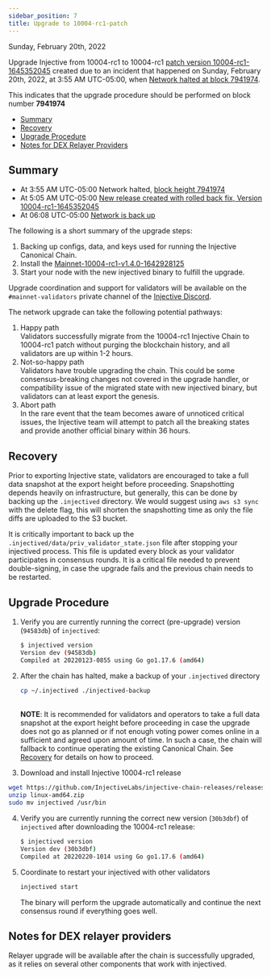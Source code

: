 ```yaml
---
sidebar_position: 7
title: Upgrade to 10004-rc1-patch
---
```


Sunday, February 20th, 2022

Upgrade Injective from 10004-rc1 to 10004-rc1 [patch version 10004-rc1-1645352045](https://github.com/InjectiveLabs/injective-chain-releases/releases/tag/v1.4.0-1645352045) created due to an incident that happened on Sunday, February 20th, 2022, at 3:55 AM UTC-05:00, when [Network halted at block 7941974](https://explorer.injective.network/block/7941974).

This indicates that the upgrade procedure should be performed on block number **7941974**

* [Summary](#summary)
* [Recovery](#recovery)
* [Upgrade Procedure](#upgrade-procedure)
* [Notes for DEX Relayer Providers](#notes-for-dex-relayer-providers)

## Summary

* At 3:55 AM UTC-05:00 Network halted, [block height 7941974](https://explorer.injective.network/block/7941974)
* At 5:05 AM UTC-05:00 [New release created with rolled back fix, Version 10004-rc1-1645352045](https://github.com/InjectiveLabs/injective-chain-releases/releases/tag/v1.4.0-1645352045)
* At 06:08 UTC-05:00 [Network is back up](https://explorer.injective.network/block/7941975)

The following is a short summary of the upgrade steps:

1. Backing up configs, data, and keys used for running the Injective Canonical Chain.
2. Install the [Mainnet-10004-rc1-v1.4.0-1642928125](https://github.com/InjectiveLabs/injective-chain-releases/releases/tag/v1.4.0-1645352045)
3. Start your node with the new injectived binary to fulfill the upgrade.

Upgrade coordination and support for validators will be available on the `#mainnet-validators` private channel of the [Injective Discord](https://discord.gg/injective).

The network upgrade can take the following potential pathways:

1. Happy path\
   Validators successfully migrate from the 10004-rc1 Injective Chain to 10004-rc1 patch without purging the blockchain history, and all validators are up within 1-2 hours.
2. Not-so-happy path\
   Validators have trouble upgrading the chain. This could be some consensus-breaking changes not covered in the upgrade handler, or compatibility issue of the migrated state with new injectived binary, but validators can at least export the genesis.
3. Abort path\
   In the rare event that the team becomes aware of unnoticed critical issues, the Injective team will attempt to patch all the breaking states and provide another official binary within 36 hours.

## Recovery

Prior to exporting Injective state, validators are encouraged to take a full data snapshot at the export height before proceeding. Snapshotting depends heavily on infrastructure, but generally, this can be done by backing up the `.injectived` directory. We would suggest using `aws s3 sync` with the delete flag, this will shorten the snapshotting time as only the file diffs are uploaded to the S3 bucket.

It is critically important to back up the `.injectived/data/priv_validator_state.json` file after stopping your injectived process. This file is updated every block as your validator participates in consensus rounds. It is a critical file needed to prevent double-signing, in case the upgrade fails and the previous chain needs to be restarted.

## Upgrade Procedure

1.  Verify you are currently running the correct (pre-upgrade) version (`94583db`) of `injectived`:

    ```bash
    $ injectived version
    Version dev (94583db)
    Compiled at 20220123-0855 using Go go1.17.6 (amd64)
    ```
2.  After the chain has halted, make a backup of your `.injectived` directory

    ```bash
    cp ~/.injectived ./injectived-backup
    ```

    \
    **NOTE**: It is recommended for validators and operators to take a full data snapshot at the export height before proceeding in case the upgrade does not go as planned or if not enough voting power comes online in a sufficient and agreed upon amount of time. In such a case, the chain will fallback to continue operating the existing Canonical Chain. See [Recovery](#recovery) for details on how to proceed.
3. Download and install Injective 10004-rc1 release

```bash
wget https://github.com/InjectiveLabs/injective-chain-releases/releases/download/v1.4.0-1645352045/linux-amd64.zip
unzip linux-amd64.zip
sudo mv injectived /usr/bin
```

4.  Verify you are currently running the correct new version (`30b3dbf`) of `injectived` after downloading the 10004-rc1 release:

    ```bash
    $ injectived version
    Version dev (30b3dbf)
    Compiled at 20220220-1014 using Go go1.17.6 (amd64)
    ```
5.  Coordinate to restart your injectived with other validators

    ```bash
    injectived start
    ```

    The binary will perform the upgrade automatically and continue the next consensus round if everything goes well.

## Notes for DEX relayer providers

Relayer upgrade will be available after the chain is successfully upgraded, as it relies on several other components that work with injectived.
